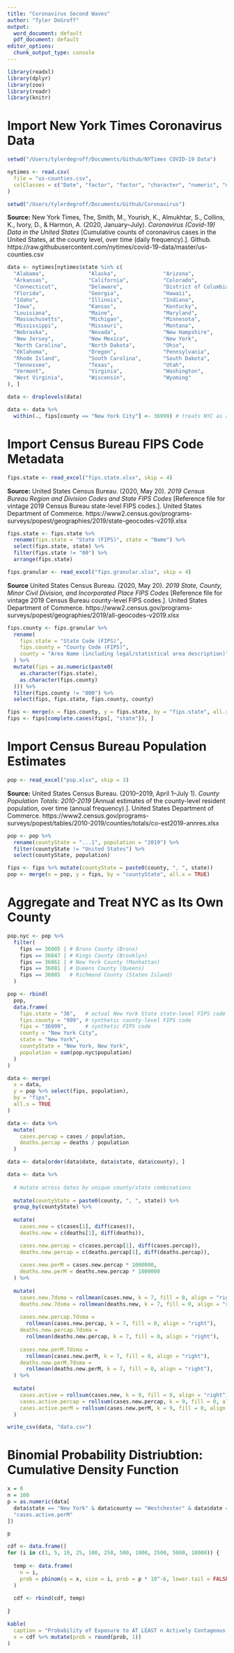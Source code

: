 ```yaml
---
title: "Coronavirus Second Waves"
author: "Tyler DeGroff"
output:
  word_document: default
  pdf_document: default
editor_options:
  chunk_output_type: console
---
```


```r
library(readxl)
library(dplyr)
library(zoo)
library(readr)
library(knitr)
```

# Import New York Times Coronavirus Data

```r
setwd("/Users/tylerdegroff/Documents/Github/NYTimes COVID-19 Data")

nytimes <- read.csv(
  file = "us-counties.csv",
  colClasses = c("Date", "factor", "factor", "character", "numeric", "numeric")
)

setwd("/Users/tylerdegroff/Documents/Github/Coronavirus")
```

**Source:** New York Times, The, Smith, M., Yourish, K., Almukhtar, S., Collins, K., Ivory, D., & Harmon, A. (2020, January–July). *Coronavirus (Covid-19) Data in the United States* [Cumulative counts of coronavirus cases in the United States, at the county level, over time (daily frequency).]. Github. https://raw.githubusercontent.com/nytimes/covid-19-data/master/us-counties.csv

\bigskip

```r
data <- nytimes[nytimes$state %in% c(
  "Alabama",              "Alaska",               "Arizona", 
  "Arkansas",             "California",           "Colorado", 
  "Connecticut",          "Delaware",             "District of Columbia", 
  "Florida",              "Georgia",              "Hawaii", 
  "Idaho",                "Illinois",             "Indiana", 
  "Iowa",                 "Kansas",               "Kentucky", 
  "Louisiana",            "Maine",                "Maryland",
  "Massachusetts",        "Michigan",             "Minnesota", 
  "Mississippi",          "Missouri",             "Montana",
  "Nebraska",             "Nevada",               "New Hampshire", 
  "New Jersey",           "New Mexico",           "New York",
  "North Carolina",       "North Dakota",         "Ohio", 
  "Oklahoma",             "Oregon",               "Pennsylvania",
  "Rhode Island",         "South Carolina",       "South Dakota", 
  "Tennessee",            "Texas",                "Utah", 
  "Vermont",              "Virginia",             "Washington", 
  "West Virginia",        "Wisconsin",            "Wyoming"
), ]

data <- droplevels(data)

data <- data %>% 
  within(., fips[county == "New York City"] <- 36999) # treats NYC as a county
```

# Import Census Bureau FIPS Code Metadata

```r
fips.state <- read_excel("fips.state.xlsx", skip = 4)
```

**Source:** United States Census Bureau. (2020, May 20). *2019 Census Bureau Region and Division Codes and State FIPS Codes* [Reference file for vintage 2019 Census Bureau state-level FIPS codes.]. United States Department of Commerce. https://www2.census.gov/programs-surveys/popest/geographies/2019/state-geocodes-v2019.xlsx

\bigskip

```r
fips.state <- fips.state %>%
  rename(fips.state = "State (FIPS)", state = "Name") %>%
  select(fips.state, state) %>%
  filter(fips.state != "00") %>%
  arrange(fips.state)
```

```r
fips.granular <- read_excel("fips.granular.xlsx", skip = 4)
```

**Source** United States Census Bureau. (2020, May 20). *2019 State, County, Minor Civil Division, and Incorporated Place FIPS Codes* [Reference file for vintage 2019 Census Bureau county-level FIPS codes.]. United States Department of Commerce. https://www2.census.gov/programs-surveys/popest/geographies/2019/all-geocodes-v2019.xlsx

\bigskip

```r
fips.county <- fips.granular %>%
  rename(
    fips.state = "State Code (FIPS)", 
    fips.county = "County Code (FIPS)",
    county = "Area Name (including legal/statistical area description)"
  ) %>%
  mutate(fips = as.numeric(paste0(
    as.character(fips.state), 
    as.character(fips.county)
  ))) %>%
  filter(fips.county != "000") %>%
  select(fips, fips.state, fips.county, county)
```

```r
fips <- merge(x = fips.county, y = fips.state, by = "fips.state", all.x = TRUE)
fips <- fips[complete.cases(fips[, "state"]), ]
```

# Import Census Bureau Population Estimates

```r
pop <- read_excel("pop.xlsx", skip = 3)
```

**Source:** United States Census Bureau. (2010–2019, April 1–July 1). *County Population Totals: 2010-2019* [Annual estimates of the county-level resident population, over time (annual frequency).]. United States Department of Commerce. https://www2.census.gov/programs-surveys/popest/tables/2010-2019/counties/totals/co-est2019-annres.xlsx

```r
pop <- pop %>%
  rename(countyState = "...1", population = "2019") %>%
  filter(countyState != "United States") %>%
  select(countyState, population)
```

```r
fips <- fips %>% mutate(countyState = paste0(county, ", ", state))
pop <- merge(x = pop, y = fips, by = "countyState", all.x = TRUE)
```

# Aggregate and Treat NYC as Its Own County

```r
pop.nyc <- pop %>%
  filter(
    fips == 36005 | # Bronx County (Bronx)
    fips == 36047 | # Kings County (Brooklyn)
    fips == 36061 | # New York County (Manhattan)
    fips == 36081 | # Queens County (Queens)
    fips == 36085   # Richmond County (Staten Island)
  )

pop <- rbind(
  pop,
  data.frame(
    fips.state = "36",   # actual New York State state-level FIPS code
    fips.county = "999", # synthetic county-level FIPS code
    fips = "36999",      # synthetic FIPS code
    county = "New York City",
    state = "New York",
    countyState = "New York, New York",
    population = sum(pop.nyc$population)
  )
)
```

```r
data <- merge(
  x = data, 
  y = pop %>% select(fips, population), 
  by = "fips", 
  all.x = TRUE
)

data <- data %>%
  mutate(
    cases.percap = cases / population,
    deaths.percap = deaths / population
  )

data <- data[order(data$date, data$state, data$county), ]

data <- data %>%
  
  # mutate across dates by unique county/state combinations
  
  mutate(countyState = paste0(county, ", ", state)) %>%
  group_by(countyState) %>%
  
  mutate(
    cases.new = c(cases[1], diff(cases)),
    deaths.new = c(deaths[1], diff(deaths)),

    cases.new.percap = c(cases.percap[1], diff(cases.percap)),
    deaths.new.percap = c(deaths.percap[1], diff(deaths.percap)),
    
    cases.new.perM = cases.new.percap * 1000000,
    deaths.new.perM = deaths.new.percap * 1000000
  ) %>%
  
  mutate(
    cases.new.7dsma = rollmean(cases.new, k = 7, fill = 0, align = "right"),
    deaths.new.7dsma = rollmean(deaths.new, k = 7, fill = 0, align = "right"),
    
    cases.new.percap.7dsma = 
      rollmean(cases.new.percap, k = 7, fill = 0, align = "right"),
    deaths.new.percap.7dsma = 
      rollmean(deaths.new.percap, k = 7, fill = 0, align = "right"),
    
    cases.new.perM.7dsma = 
      rollmean(cases.new.perM, k = 7, fill = 0, align = "right"),
    deaths.new.perM.7dsma = 
      rollmean(deaths.new.perM, k = 7, fill = 0, align = "right"),
  ) %>%
  
  mutate(
    cases.active = rollsum(cases.new, k = 9, fill = 0, align = "right"),
    cases.active.percap = rollsum(cases.new.percap, k = 9, fill = 0, align = "right"),
    cases.active.perM = rollsum(cases.new.perM, k = 9, fill = 0, align = "right")
  )
```

```r
write_csv(data, "data.csv")
```

\newpage

# Binomial Probability Distriubtion: Cumulative Density Function

```r
x = 0
n = 100
p = as.numeric(data[
  data$state == "New York" & data$county == "Westchester" & data$date == max(data$date),
  "cases.active.perM"
])
```

```r
p
```

\begin{align}
1 - P \left( q > x | n, prob \right) &= 1 - {n \choose x} \cdot prob^x \cdot \left( 1 - prob \right)^{\left(n - x\right)} \\
1 - P \left( q > `r x` | n = `r n`, prob = `r round(p, 0)` \cdot 10^{-6} \right) &= 1 - \frac{`r n`!}{`r x`! \left( `r n` - `r x` \right) !} \cdot \left( `r round(p, 0)` \cdot 10^{-6} \right) ^ `r x` \cdot \left ( 1 - `r round(p, 0)` \cdot 10^{-6} \right)^{\left(`r n` - `r x`\right)}
\end{align}

```r
cdf <- data.frame()
for (i in c(1, 5, 10, 25, 100, 250, 500, 1000, 2500, 5000, 10000)) {
  
  temp <- data.frame(
    n = i, 
    prob = pbinom(q = x, size = i, prob = p * 10^-6, lower.tail = FALSE) * 100
  )
  
  cdf <- rbind(cdf, temp)
  
}
```

```r
kable(
  caption = "Probability of Exposure to AT LEAST n Actively Contageous Persons. Assumes 9-Day Infectious Period",
  x = cdf %>% mutate(prob = round(prob, 1))
)
```
